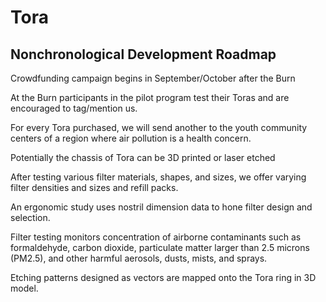 # Tora
## Nonchronological Development Roadmap

Crowdfunding campaign begins in September/October after the Burn

At the Burn participants in the pilot program test their Toras and are encouraged to tag/mention us.

For every Tora purchased, we will send another to the youth community centers of a region where air pollution is a health concern.

Potentially the chassis of Tora can be 3D printed or laser etched

After testing various filter materials, shapes, and sizes, we offer  varying filter densities and sizes and refill packs.

An ergonomic study uses nostril dimension data to hone filter design and selection.

Filter testing monitors concentration of airborne contaminants such as formaldehyde, carbon dioxide, particulate matter larger than 2.5 microns (PM2.5), and other harmful aerosols, dusts, mists, and sprays.

Etching patterns designed as vectors are mapped onto the Tora ring in 3D model.
